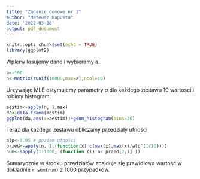 ```yaml
---
title: "Zadanie domowe nr 3"
author: "Mateusz Kapusta"
date: '2022-03-18'
output: pdf_document
---
```


```r
knitr::opts_chunk$set(echo = TRUE)
library(ggplot2)
```
Wpierw losujemy dane i wybieramy a.
```r
a<-100
n<-matrix(runif(10000,max=a),ncol=10)
```
Urzywając MLE estymujemy parametry $a$ dla każdego zestawu $10$ wartości i robimy histogram.
```r
aestim<-apply(n, 1,max)
da<-data.frame(aestim)
ggplot(da,aes(x=aestim))+geom_histogram(bins=30)
```

Teraz dla każdego zestawu obliczamy przedziały ufności
```r
alp<-0.95 # poziom ufności
przed<-apply(n, 1,(function(x) c(max(x),max(x)/alp^(1/10))))
num<-sapply(1:1000, (function (i) a< przed[2,i] ))
```
Sumarycznie w środku przedziałów znajduje się prawidłowa wartość w dokładnie `r sum(num)` z 1000 przypadków. 